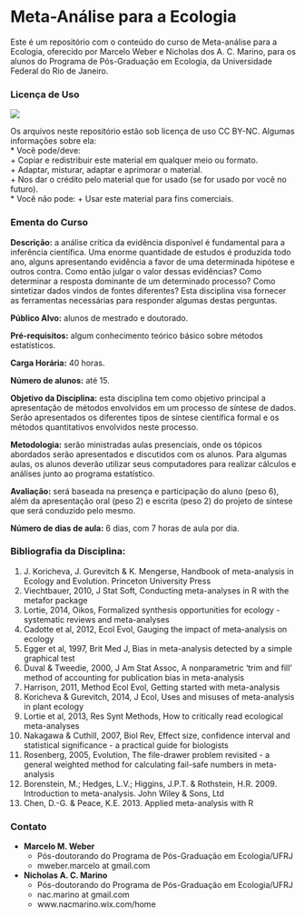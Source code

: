 # Meta-Análise para a Ecologia

Este é um repositório com o conteúdo do curso de Meta-análise para a Ecologia, oferecido por Marcelo Weber e Nicholas dos A. C. Marino, para os alunos do Programa de Pós-Graduação em Ecologia, da Universidade Federal do Rio de Janeiro.  

### Licença de Uso  

![](https://licensebuttons.net/l/by-nc/3.0/88x31.png)

Os arquivos neste repositório estão sob licença de uso CC BY-NC. Algumas informações sobre ela:  
* Você pode/deve:  
    + Copiar e redistribuir este material em qualquer meio ou formato.  
    + Adaptar, misturar, adaptar e aprimorar o material.  
    + Nos dar o crédito pelo material que for usado (se for usado por você no futuro).  
* Você não pode:
    + Usar este material para fins comerciais.  
  
### Ementa do Curso  
  
__Descrição:__ a análise crítica da evidência disponível é fundamental para a inferência científica. Uma enorme quantidade de estudos é produzida todo ano, alguns apresentando evidência a favor de uma determinada hipótese e outros contra. Como então julgar o valor dessas evidências? Como determinar a resposta dominante de um determinado processo? Como sintetizar dados vindos de fontes diferentes? Esta disciplina visa fornecer as ferramentas necessárias para responder algumas destas perguntas.  
  
__Público Alvo:__ alunos de mestrado e doutorado.  
  
__Pré-requisitos:__ algum conhecimento teórico básico sobre métodos estatísticos.  
  
__Carga Horária:__ 40 horas.  
  
__Número de alunos:__ até 15.  
  
__Objetivo da Disciplina:__ esta disciplina tem como objetivo principal a apresentação de métodos envolvidos em um processo de síntese de dados. Serão apresentados os diferentes tipos de síntese científica formal e os métodos quantitativos envolvidos neste processo.  
  
__Metodologia:__ serão ministradas aulas presenciais, onde os tópicos abordados serão apresentados e discutidos com os alunos. Para algumas aulas, os alunos deverão utilizar seus computadores para realizar cálculos e análises junto ao programa estatístico.  
  
__Avaliação:__ será baseada na presença e participação do aluno (peso 6), além da apresentação oral (peso 2) e escrita (peso 2) do projeto de síntese que será conduzido pelo mesmo.  
  
__Número de dias de aula:__ 6 dias, com 7 horas de aula por dia.  
  

### Bibliografia da Disciplina:  
  
1. J. Koricheva, J. Gurevitch & K. Mengerse, Handbook of meta-analysis in Ecology and Evolution. Princeton University Press
2. Viechtbauer, 2010, J Stat Soft, Conducting meta-analyses in R with the metafor package
3. Lortie, 2014, Oikos, Formalized synthesis opportunities for ecology - systematic reviews and meta-analyses
4. Cadotte et al, 2012, Ecol Evol, Gauging the impact of meta-analysis on ecology
5. Egger et al, 1997, Brit Med J, Bias in meta-analysis detected by a simple graphical test
6. Duval & Tweedie, 2000, J Am Stat Assoc, A nonparametric 'trim and fill' method of accounting for publication bias in meta-analysis
7. Harrison, 2011, Method Ecol Evol, Getting started with meta-analysis
8. Koricheva & Gurevitch, 2014, J Ecol, Uses and misuses of meta-analysis in plant ecology
9. Lortie et al, 2013, Res Synt Methods, How to critically read ecological meta-analyses
10. Nakagawa & Cuthill, 2007, Biol Rev, Effect size, confidence interval and statistical significance - a practical guide for biologists
11. Rosenberg, 2005, Evolution, The file-drawer problem revisited - a general weighted method for calculating fail-safe numbers in meta-analysis
12. Borenstein, M.; Hedges, L.V.; Higgins, J.P.T. & Rothstein, H.R. 2009. Introduction to meta-analysis. John Wiley & Sons, Ltd
13. Chen, D.-G. & Peace, K.E. 2013. Applied meta-analysis with R

### Contato

* __Marcelo M. Weber__
    + Pós-doutorando do Programa de Pós-Graduação em Ecologia/UFRJ
    + mweber.marcelo at gmail.com

* __Nicholas A. C. Marino__
    + Pós-doutorando do Programa de Pós-Graduação em Ecologia/UFRJ
    + nac.marino at gmail.com
    + www.nacmarino.wix.com/home